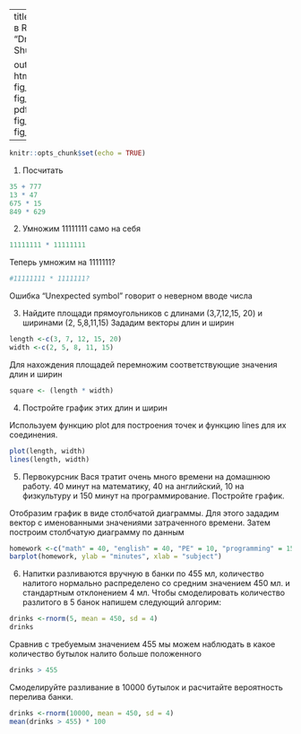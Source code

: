 
---
title: "Введение в R"
author: "Dmitry Shubin"

output:
  html_document:
    fig_width: 10
    fig_height: 8
  pdf_document:
    fig_height: 8
    fig_width: 10
     
---
\usepackage[russian]{babel}
```r
knitr::opts_chunk$set(echo = TRUE)

```
1. Посчитать

```r
35 + 777
13 * 47
675 * 15
849 * 629
```
2. Умножим 11111111 само на себя
```r
11111111 * 11111111
```
Теперь умножим на 1111111?
```r
#11111111 * 1111111?
```
Ошибка "Unexpected symbol" говорит о неверном вводе числа

3. Найдите площади прямоугольников с длинами (3,7,12,15, 20) и ширинами (2, 5,8,11,15)
Зададим векторы длин и ширин
```r
length <-c(3, 7, 12, 15, 20)
width <-c(2, 5, 8, 11, 15)
```
Для нахождения площадей перемножим соответствующие значения длин и ширин
```r
square <- (length * width)
```

4. Постройте график этих длин и ширин

Используем функцию plot для построения точек и функцию lines для их соединения. 
```r
plot(length, width)
lines(length, width)
```
5. Первокурсник Вася тратит очень много времени на домашнюю работу. 40 минут на математику, 40 на английский, 10 на физкультуру и 150 минут на программирование. Постройте график.

Отобразим график в виде столбчатой диаграммы. Для этого зададим вектор с именованными значениями затраченного времени. Затем построим столбчатую диаграмму по данным
```r
homework <-c("math" = 40, "english" = 40, "PE" = 10, "programming" = 150)
barplot(homework, ylab = "minutes", xlab = "subject")
```
6. Напитки разливаются вручную в банки по 455 мл, количество налитого нормально распределено со средним значением 450 мл. и стандартным отклонением 4 мл. Чтобы смоделировать количество разлитого в 5 банок напишем следующий алгорим:
```r
drinks <-rnorm(5, mean = 450, sd = 4)
drinks
```
Сравнив с требуемым значением 455 мы можем наблюдать в какое количество бутылок налито больше положенного
```r
drinks > 455
```
Смоделируйте разливание в 10000 бутылок и расчитайте вероятность перелива банки.
```r
drinks <-rnorm(10000, mean = 450, sd = 4)
mean(drinks > 455) * 100
```